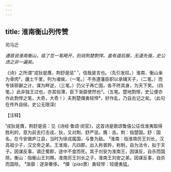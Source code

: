 ```yaml
---
---
---
```

title: 淮南衡山列传赞
---



司马迁

*通首说淮南衡山，临了忽一笔飏开，别说荆楚剽悍。盖有道后服，无道先强，史公虑之非一遍矣。*

《诗》之所谓“戎狄是膺，荆舒是惩”
¹，信哉是言也。（先引发叹。）淮南、衡山亲为骨肉²，疆土千里，列为诸侯。（一笔。）不务遵藩臣职以承辅天子，（二笔。）而专挟邪僻之计，谋为畔逆，（三笔。）仍父子再亡国，各不终其身，为天下笑。（四笔。）此非独王过也，亦其俗薄，臣下渐靡使然也³。（五笔。楚地剽悍，史公便亦作此剽悍之笔，大奇，大奇！）夫荆楚僳勇轻悍⁴，好作乱，乃自古记之矣。（此句在传外自结，史公无限深(

【注释】

¹戎狄是膺，荆舒是惩：见《诗经·鲁颂·闵官》，这首诗是歌颂鲁僖公征伐淮夷取得胜利的，意为前去打击戎、狄，又对荆、舒严惩。膺：击。荆：指楚国。舒：国名，在今安徽庐江县，当时为徐戎属国，与鲁为敌。
²淮南：指淮南厉王刘长，汉高祖少子，汉文帝之弟，王淮南，凡四郡。出入称普跸，称制，自为法令，拟于天子。因谋反事，谪迁蜀郡，途中不食而死。其子刘安为淮南王，因谋反，自杀而国除。衡山：指衡山王刘赐，淮南厉王刘长之子，淮南王刘安之弟。因谋反事，自杀而国除。
³渐靡：逐渐奢侈。
⁴僳（piào票）勇轻悍：轻捷勇猛。